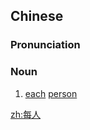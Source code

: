 ==Chinese==
{{zh-forms}}

===Pronunciation===
{{zh-pron
|m=měirén
|c=mui5 jan4
|cat=n
}}

===Noun===
{{zh-noun}}

# [[each]] [[person]]

[[zh:每人]]